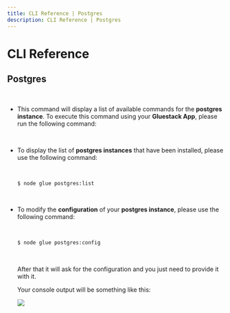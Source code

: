 ```yaml
---
title: CLI Reference | Postgres
description: CLI Reference | Postgres
---
```



<Meta title="Postgres Plugin/CLI Reference" />

# CLI Reference

## Postgres

  <br/>

  * This command will display a list of available commands for the **postgres instance**. To execute this command using your **Gluestack App**, please run the following command:

    <br/>

  * To display the list of **postgres instances** that have been installed, please use the following command:

    <br/>

    ```bash
    $ node glue postgres:list
    ```

    <br/>

  * To modify the **configuration** of your **postgres instance**, please use the following command:

    <br/>

    ```bash
    $ node glue postgres:config
    ```

    <br/>

    After that it will ask for the configuration and you just need to provide it with it.

    Your console output will be something like this:

    <img src='/assets/PostgresCliReference.png'/>
